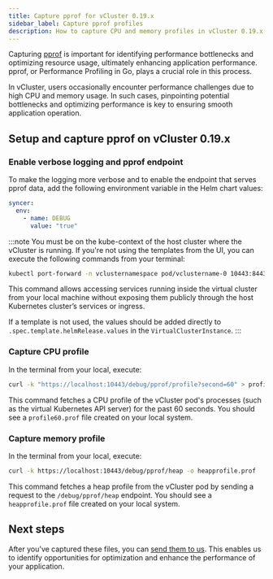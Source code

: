 ```yaml
---
title: Capture pprof for vCluster 0.19.x
sidebar_label: Capture pprof profiles
description: How to capture CPU and memory profiles in vCluster 0.19.x to diagnose performance issues.
---
```


Capturing [pprof](https://github.com/google/pprof) is important for identifying performance bottlenecks and optimizing resource usage, ultimately enhancing application performance. pprof, or Performance Profiling in Go, plays a crucial role in this process.

In vCluster, users occasionally encounter performance challenges due to high CPU and memory usage. In such cases, pinpointing potential bottlenecks and optimizing performance is key to ensuring smooth application operation.

## Setup and capture pprof on vCluster 0.19.x

### Enable verbose logging and pprof endpoint

To make the logging more verbose and to enable the endpoint that serves pprof data, add the following environment variable in the Helm chart values:

```yaml
syncer:
  env:
    - name: DEBUG
      value: "true"
```

:::note
You must be on the kube-context of the host cluster where the vCluster is running. If you're not using the templates from the UI, you can execute the following commands from your terminal:

```bash
kubectl port-forward -n vclusternamespace pod/vclustername-0 10443:8443
```

This command allows accessing services running inside the virtual cluster from your local machine without exposing them publicly through the host Kubernetes cluster’s services or ingress.

If a template is not used, the values should be added directly to `.spec.template.helmRelease.values` in the `VirtualClusterInstance`.
:::


### Capture CPU profile

In the terminal from your local, execute:

```sh
curl -k "https://localhost:10443/debug/pprof/profile?second=60" > profile60.prof
```

This command fetches a CPU profile of the vCluster pod's processes (such as the virtual Kubernetes API server) for the past 60 seconds. You should see a `profile60.prof` file created on your local system.

### Capture memory profile

In the terminal from your local, execute:

```sh
curl -k https://localhost:10443/debug/pprof/heap -o heapprofile.prof
```

This command fetches a heap profile from the vCluster pod by sending a request to the `/debug/pprof/heap` endpoint. You should see a `heapprofile.prof` file created on your local system.


## Next steps

After you've captured these files, you can [send them to us](https://loft-sh.slack.com/). This enables us to identify opportunities for optimization and enhance the performance of your application.
